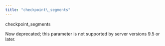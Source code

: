 ```yaml
---
title: "checkpoint\_segments"
---
```


<div class="index">

checkpoint_segments

</div>

Now deprecated; this parameter is not supported by server versions 9.5 or later.
